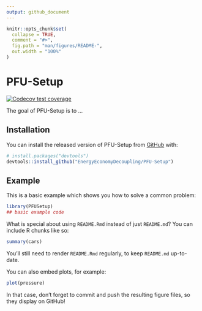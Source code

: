 ```yaml
---
output: github_document
---
```


<!-- README.md is generated from README.Rmd. Please edit README.Rmd -->

```r
knitr::opts_chunk$set(
  collapse = TRUE,
  comment = "#>",
  fig.path = "man/figures/README-",
  out.width = "100%"
)
```

# PFU-Setup

<!-- badges: start -->
[![Codecov test coverage](https://codecov.io/gh/EnergyEconomyDecoupling/PFU-Setup/branch/master/graph/badge.svg)](https://codecov.io/gh/EnergyEconomyDecoupling/PFU-Setup?branch=master)
<!-- badges: end -->

The goal of PFU-Setup is to ...

## Installation

You can install the released version of PFU-Setup from [GitHub](https://github.com/) with:

``` r
# install.packages("devtools")
devtools::install_github("EnergyEconomyDecoupling/PFU-Setup")
```

## Example

This is a basic example which shows you how to solve a common problem:

```r
library(PFUSetup)
## basic example code
```

What is special about using `README.Rmd` instead of just `README.md`? You can include R chunks like so:

```r
summary(cars)
```

You'll still need to render `README.Rmd` regularly, to keep `README.md` up-to-date.

You can also embed plots, for example:

```r
plot(pressure)
```

In that case, don't forget to commit and push the resulting figure files, so they display on GitHub!

